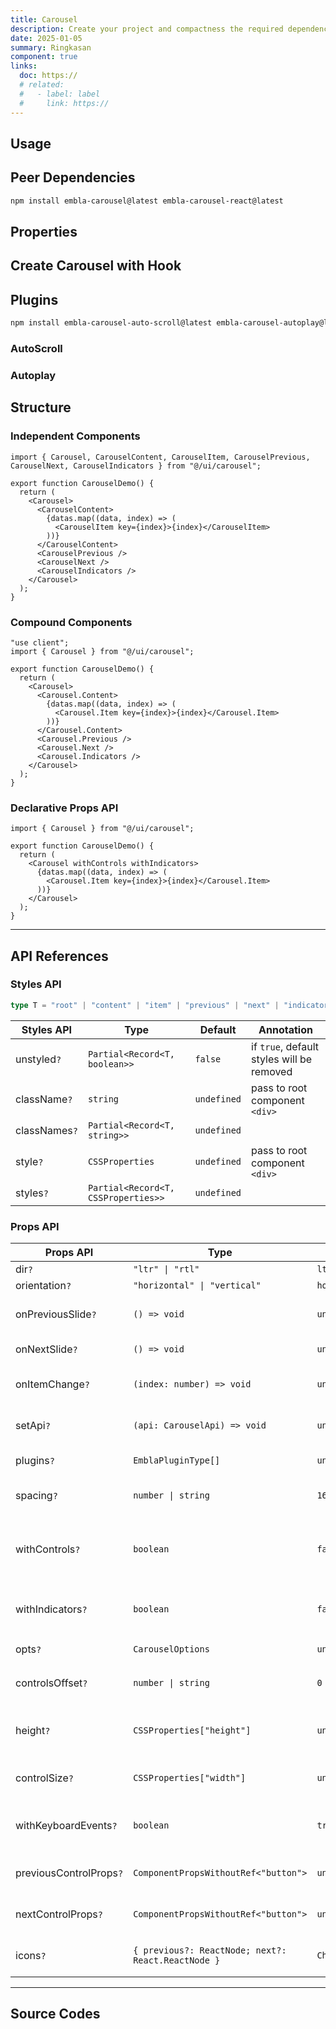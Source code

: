 ```yaml
---
title: Carousel
description: Create your project and compactness the required dependencies.
date: 2025-01-05
summary: Ringkasan
component: true
links:
  doc: https://
  # related:
  #   - label: label
  #     link: https://
---
```


## Usage

<CarouselDemosUsage />

## Peer Dependencies

```bash
npm install embla-carousel@latest embla-carousel-react@latest
```

## Properties

<CarouselDemosConfigurator />

## Create Carousel with Hook

<CarouselDemosConfiguratorHook />

## Plugins

```bash
npm install embla-carousel-auto-scroll@latest embla-carousel-autoplay@latest
```

### AutoScroll

<CarouselDemosAutoScrollPlugins />

### Autoplay

<CarouselDemosAutoplayPlugins />

## Structure

### Independent Components

```tsx
import { Carousel, CarouselContent, CarouselItem, CarouselPrevious, CarouselNext, CarouselIndicators } from "@/ui/carousel";

export function CarouselDemo() {
  return (
    <Carousel>
      <CarouselContent>
        {datas.map((data, index) => (
          <CarouselItem key={index}>{index}</CarouselItem>
        ))}
      </CarouselContent>
      <CarouselPrevious />
      <CarouselNext />
      <CarouselIndicators />
    </Carousel>
  );
}
```

### Compound Components

```tsx
"use client";
import { Carousel } from "@/ui/carousel";

export function CarouselDemo() {
  return (
    <Carousel>
      <Carousel.Content>
        {datas.map((data, index) => (
          <Carousel.Item key={index}>{index}</Carousel.Item>
        ))}
      </Carousel.Content>
      <Carousel.Previous />
      <Carousel.Next />
      <Carousel.Indicators />
    </Carousel>
  );
}
```

### Declarative Props API

```tsx
import { Carousel } from "@/ui/carousel";

export function CarouselDemo() {
  return (
    <Carousel withControls withIndicators>
      {datas.map((data, index) => (
        <Carousel.Item key={index}>{index}</Carousel.Item>
      ))}
    </Carousel>
  );
}
```

---

## API References

### Styles API

```ts
type T = "root" | "content" | "item" | "previous" | "next" | "indicators" | "indicator";
```

| Styles API    | Type                                | Default     | Annotation                                |
| ------------- | ----------------------------------- | ----------- | ----------------------------------------- |
| unstyled`?`   | `Partial<Record<T, boolean>>`       | `false`     | if `true`, default styles will be removed |
| className`?`  | `string`                            | `undefined` | pass to root component `<div>`            |
| classNames`?` | `Partial<Record<T, string>>`        | `undefined` |                                           |
| style`?`      | `CSSProperties`                     | `undefined` | pass to root component `<div>`            |
| styles`?`     | `Partial<Record<T, CSSProperties>>` | `undefined` |                                           |

### Props API

| Props API               | Type                                               | Default       | Annotation                                                    |
| ----------------------- | -------------------------------------------------- | ------------- | ------------------------------------------------------------- |
| dir`?`                  | `"ltr" \| "rtl"`                                   | `ltr`         |                                                               |
| orientation`?`          | `"horizontal" \| "vertical"`                       | `horizontal`  |                                                               |
| onPreviousSlide`?`      | `() => void`                                       | `undefined`   | Called when previous itemr is shown                           |
| onNextSlide`?`          | `() => void`                                       | `undefined`   | Called when next item is shown                                |
| onItemChange`?`         | `(index: number) => void`                          | `undefined`   | Called with slide index when slide changes                    |
| setApi`?`               | `(api: CarouselApi) => void`                       | `undefined`   | Called with item index when item changes                      |
| plugins`?`              | `EmblaPluginType[]`                                | `undefined`   | Called embla API as ref                                       |
| spacing`?`              | `number \| string`                                 | `16`          | Key of number to set gap between slides                       |
| withControls`?`         | `boolean`                                          | `false`       | Determines whether next/previous controls should be displayed |
| withIndicators`?`       | `boolean`                                          | `false`       | Determines whether indicators should be displayed             |
| opts`?`                 | `CarouselOptions`                                  | `undefined`   | Passing props `EmblaOptionsType`                              |
| controlsOffset`?`       | `number \| string`                                 | `0`           | Controls position of the next and previous controls           |
| height`?`               | `CSSProperties["height"]`                          | `undefined`   | Slides container `height`, required for vertical orientation  |
| controlSize`?`          | `CSSProperties["width"]`                           | `undefined`   | Controls size of the next and previous controls               |
| withKeyboardEvents`?`   | `boolean`                                          | `true`        | Determines whether arrow key should switch slides             |
| previousControlProps`?` | `ComponentPropsWithoutRef<"button">`               | `undefined`   | Props passed down to previous control                         |
| nextControlProps`?`     | `ComponentPropsWithoutRef<"button">`               | `undefined`   | Props passed down to next control                             |
| icons`?`                | `{ previous?: ReactNode; next?: React.ReactNode }` | `ChveronIcon` | Icon of the previous or next as control                       |

---

## Source Codes

<SourceCodes name="carousel" />
